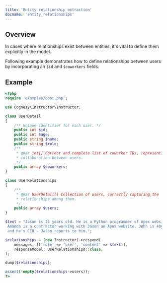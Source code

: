 ```yaml
---
title: 'Entity relationship extraction'
docname: 'entity_relationships'
---
```


## Overview

In cases where relationships exist between entities, it's vital to define them
explicitly in the model.

Following example demonstrates how to define relationships between users by
incorporating an `$id` and `$coworkers` fields.


## Example

```php
<?php
require 'examples/boot.php';

use Cognesy\Instructor\Instructor;

class UserDetail
{
    /** Unique identifier for each user. */
    public int $id;
    public int $age;
    public string $name;
    public string $role;
    /**
     * @var int[] Correct and complete list of coworker IDs, representing
     * collaboration between users.
     */
    public array $coworkers;
}

class UserRelationships
{
    /**
     * @var UserDetail[] Collection of users, correctly capturing the
     * relationships among them.
     */
    public array $users;
}

$text = "Jason is 25 years old. He is a Python programmer of Apex website.\
 Amanda is a contractor working with Jason on Apex website. John is 40yo\
 and he's CEO - Jason reports to him.";

$relationships = (new Instructor)->respond(
    messages: [['role' => 'user', 'content' => $text]],
    responseModel: UserRelationships::class,
);

dump($relationships);

assert(!empty($relationships->users));
?>
```
